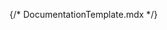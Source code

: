 {/* DocumentationTemplate.mdx */}


<Meta isTemplate />

<Title />

This page lists all visual tests and the expected behavior.

TODO document where/how to run the visual tests.

<Stories />


